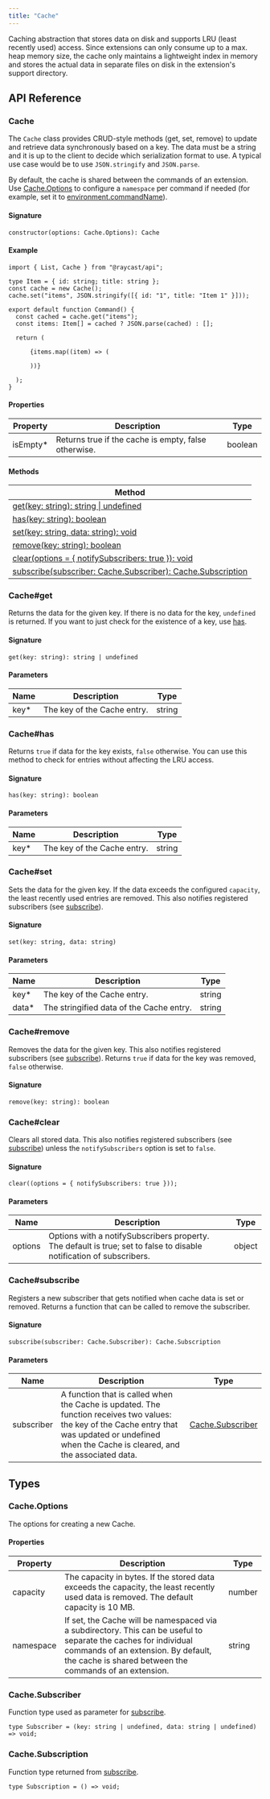 ```yaml
---
title: "Cache"
---
```


Caching abstraction that stores data on disk and supports LRU (least recently used) access. Since extensions can only consume up to a max. heap memory size, the cache only maintains a lightweight index in memory and stores the actual data in separate files on disk in the extension's support directory.

## API Reference

### Cache

The `Cache` class provides CRUD-style methods (get, set, remove) to update and retrieve data synchronously based on a key. The data must be a string and it is up to the client to decide which serialization format to use. A typical use case would be to use `JSON.stringify` and `JSON.parse`.

By default, the cache is shared between the commands of an extension. Use [Cache.Options](/api-reference/cache#cache.options) to configure a `namespace` per command if needed (for example, set it to [environment.commandName](/api-reference/environment)).

#### Signature

```
constructor(options: Cache.Options): Cache
```

#### Example

```
import { List, Cache } from "@raycast/api";

type Item = { id: string; title: string };
const cache = new Cache();
cache.set("items", JSON.stringify([{ id: "1", title: "Item 1" }]));

export default function Command() {
  const cached = cache.get("items");
  const items: Item[] = cached ? JSON.parse(cached) : [];

  return (
    
      {items.map((item) => (
        
      ))}
    
  );
}
```

#### Properties

| Property  | Description                                          | Type    |
| --------- | ---------------------------------------------------- | ------- |
| isEmpty\* | Returns true if the cache is empty, false otherwise. | boolean |

#### Methods

| Method                                                                                                |
| ----------------------------------------------------------------------------------------------------- |
| [get(key: string): string \| undefined](/api-reference/cache#cache-get)                             |
| [has(key: string): boolean](/api-reference/cache#cache-has)                                         |
| [set(key: string, data: string): void](/api-reference/cache#cache-set)                              |
| [remove(key: string): boolean](/api-reference/cache#cache-remove)                                   |
| [clear(options = { notifySubscribers: true }): void](/api-reference/cache#cache-clear)              |
| [subscribe(subscriber: Cache.Subscriber): Cache.Subscription](/api-reference/cache#cache-subscribe) |

### Cache#get

Returns the data for the given key. If there is no data for the key, `undefined` is returned. If you want to just check for the existence of a key, use [has](/api-reference/cache#cache-has).

#### Signature

```
get(key: string): string | undefined
```

#### Parameters

| Name  | Description                 | Type   |
| ----- | --------------------------- | ------ |
| key\* | The key of the Cache entry. | string |

### Cache#has

Returns `true` if data for the key exists, `false` otherwise. You can use this method to check for entries without affecting the LRU access.

#### Signature

```
has(key: string): boolean
```

#### Parameters

| Name  | Description                 | Type   |
| ----- | --------------------------- | ------ |
| key\* | The key of the Cache entry. | string |

### Cache#set

Sets the data for the given key. If the data exceeds the configured `capacity`, the least recently used entries are removed. This also notifies registered subscribers (see [subscribe](/api-reference/cache#cache-subscribe)).

#### Signature

```
set(key: string, data: string)
```

#### Parameters

| Name   | Description                              | Type   |
| ------ | ---------------------------------------- | ------ |
| key\*  | The key of the Cache entry.              | string |
| data\* | The stringified data of the Cache entry. | string |

### Cache#remove

Removes the data for the given key. This also notifies registered subscribers (see [subscribe](/api-reference/cache#cache-subscribe)). Returns `true` if data for the key was removed, `false` otherwise.

#### Signature

```
remove(key: string): boolean
```

### Cache#clear

Clears all stored data. This also notifies registered subscribers (see [subscribe](/api-reference/cache#cache-subscribe)) unless the `notifySubscribers` option is set to `false`.

#### Signature

```
clear((options = { notifySubscribers: true }));
```

#### Parameters

| Name    | Description                                                                                                          | Type   |
| ------- | -------------------------------------------------------------------------------------------------------------------- | ------ |
| options | Options with a notifySubscribers property. The default is true; set to false to disable notification of subscribers. | object |

### Cache#subscribe

Registers a new subscriber that gets notified when cache data is set or removed. Returns a function that can be called to remove the subscriber.

#### Signature

```
subscribe(subscriber: Cache.Subscriber): Cache.Subscription
```

#### Parameters

| Name       | Description                                                                                                                                                                                         | Type                                                        |
| ---------- | --------------------------------------------------------------------------------------------------------------------------------------------------------------------------------------------------- | ----------------------------------------------------------- |
| subscriber | A function that is called when the Cache is updated. The function receives two values: the key of the Cache entry that was updated or undefined when the Cache is cleared, and the associated data. | [Cache.Subscriber](/api-reference/cache#cache.subscriber) |

## Types

### Cache.Options

The options for creating a new Cache.

#### Properties

| Property  | Description                                                                                                                                                                                                       | Type   |
| --------- | ----------------------------------------------------------------------------------------------------------------------------------------------------------------------------------------------------------------- | ------ |
| capacity  | The capacity in bytes. If the stored data exceeds the capacity, the least recently used data is removed. The default capacity is 10 MB.                                                                           | number |
| namespace | If set, the Cache will be namespaced via a subdirectory. This can be useful to separate the caches for individual commands of an extension. By default, the cache is shared between the commands of an extension. | string |

### Cache.Subscriber

Function type used as parameter for [subscribe](/api-reference/cache#cache-subscribe).

```
type Subscriber = (key: string | undefined, data: string | undefined) => void;
```

### Cache.Subscription

Function type returned from [subscribe](/api-reference/cache#cache-subscribe).

```
type Subscription = () => void;
```